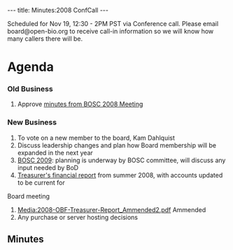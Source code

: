 ---
title: Minutes:2008 ConfCall
---

Scheduled for Nov 19, 12:30 - 2PM PST via Conference call. Please email board@open-bio.org to receive call-in information so we will know how many callers there will be.

=Agenda=
=== Old Business ===
# Approve [[Minutes:2008_BOSC_Meeting#Minutes|minutes from BOSC 2008 Meeting]]
=== New Business ===
# To vote on a new member to the board, Kam Dahlquist 
# Discuss leadership changes and plan how Board membership will be expanded in the next year
# [[BOSC 2009|BOSC 2009]]: planning is underway by BOSC committee, will discuss any input needed by BoD
# [[Media:OBF Financial report 2008.pdf|Treasurer's financial report]] from summer 2008, with accounts updated to be current for 
Board meeting
# [[Media:2008-OBF-Treasurer-Report_Ammended2.pdf]] Ammended
# Any purchase or server hosting decisions

== Minutes ==